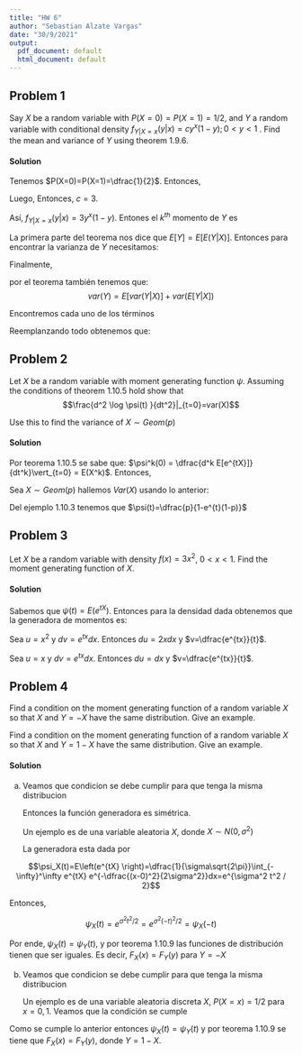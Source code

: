 ```yaml
---
title: "HW 6"
author: "Sebastian Alzate Vargas"
date: "30/9/2021"
output:
  pdf_document: default
  html_document: default
---
```


## Problem 1
Say $X$ be a random variable with $P(X=0)=P(X=1)=1/2$, and $Y$ a random variable with conditional density $f_{Y|X=x}(y|x) = cy^x(1-y);0<y<1$ . Find the mean and variance of $Y$ using theorem 1.9.6.

#### Solution

Tenemos $P(X=0)=P(X=1)=\dfrac{1}{2}$. Entonces,

\begin{align*}
    f(x,y) &= f_{Y|X=x}(y|x)\cdot f_X(x) \\
    &= cy^x(1-y)\cdot\frac{1}{2}
\end{align*}
Luego,
\begin{align*}
    1 = \sum_x\int_{-\infty}^\infty f(x,y) dy &= \frac{1}{2}\sum_{x=0}^1\int_0^1cy^x(1-y)dy \\
    &= \frac{c}{2}\sum_{x=0}^1\int_0^1(y^x-y^{x+1})dy \\
    &= \frac{c}{2}\sum_{x=0}^1\left(\frac{y^{x+1}}{x+1} - \frac{y^{x+2}}{x+2}\right)_0^1 \\
    &= \frac{c}{2}\left(\frac{1}{x+1} - \frac{1}{x+2}\right) \\
    &= \frac{c}{2}\left(1 - \frac{1}{2}+\frac{1}{2}-\frac{1}{3}\right) \\
    &= \frac{c}{3}
\end{align*}
Entonces, $c=3$.

Así, $f_{Y|X=x}(y|x)=3y^x(1-y)$. Entones el $k^{th}$ momento de $Y$ es

\begin{align*}
    E(Y^k|X) = \int_{-\infty}^{\infty}y^k\cdot f_{Y|X=x}(y|x)dy &= 3\int_{0}^{1}y^k\cdot y^x(1-y) dy \\
    &= 3\int_{0}^{1}\left(y^{k+x}-y^{k+x+1}\right) dy \\
    &= 3\left(\frac{y^{k+x+1}}{k+x+1}-\frac{y^{k+x+2}}{k+x+2}\right)_0^1 \\
    &= 3 \left(\frac{1}{k+x+1}-\frac{1}{k+x+2}\right)
\end{align*}

La primera parte del teorema nos dice que $E[Y] = E\left[E(Y|X)\right]$. Entonces para encontrar la varianza de $Y$ necesitamos:


\begin{align*}
    E(Y) = E\left[E(Y|X)\right] &= E\left[3 \left(\dfrac{1}{x+2}-\dfrac{1}{x+3}\right)\right]\\
    &= 3 E\left[\dfrac{1}{x+2}-\dfrac{1}{x+3}\right]\\
    &= 3\sum_{x=0}^1 \left(\dfrac{1}{x+2}-\dfrac{1}{x+3}\right)\cdot\dfrac{1}{2}\\
    &= \dfrac{3}{2}\sum_{x=0}^1 \left(\dfrac{1}{x+2}-\dfrac{1}{x+3}\right)\\
    &= \dfrac{3}{2}\cdot\dfrac{1}{4}\\
    &= \dfrac{3}{8}
\end{align*}

\begin{align*}
    E\left(Y^2\right) = E\left[E(Y^2|X)\right] &= E\left[3 \left(\dfrac{1}{x+3}-\dfrac{1}{x+4}\right)\right]\\
    &=3 E \left[\dfrac{1}{x+3}-\dfrac{1}{x+4}\right]\\
    &= 3\sum_{x=0}^1 \left(\dfrac{1}{x+3}-\dfrac{1}{x+4}\right)\cdot\dfrac{1}{2}\\
   &= \dfrac{3}{2}\sum_{x=0}^1 \left(\dfrac{1}{x+3}-\dfrac{1}{x+4}\right)\\
    &= \dfrac{3}{2}\cdot\dfrac{2}{15}\\
    &= \dfrac{1}{5}
\end{align*}

Finalmente, 

\begin{align*}
    var(Y) &= E\left(Y^2\right) - \left[E(Y)\right]^2\\
    &= \dfrac{1}{5}-\left[\dfrac{3}{8}\right]^2\\
    &= \dfrac{19}{320}
\end{align*}


por el teorema también tenemos que: $$var(Y) = E[var(Y|X)] + var(E[Y|X])$$

Encontremos cada uno de los términos

\begin{align*}
    var(Y|X) &= E(Y^2|X)-E(Y|X)^2 \\
    &= E\left[3 \left(\dfrac{1}{x+3}-\dfrac{1}{x+4}\right)\right] - E\left[3 \left(\dfrac{1}{x+2}-\dfrac{1}{x+3}\right)\right]^2 \\
    &=3 \left(\dfrac{1}{x+3}-\dfrac{1}{x+4}\right)-\left(3 \left(\dfrac{1}{x+2}-\dfrac{1}{x+3}\right)\right)^2 
\\ \\ \\
    E(var(Y|X))&= E\left[3 \left(\dfrac{1}{x+3}-\dfrac{1}{x+4}\right)-\left(3 \left(\dfrac{1}{x+2}-\dfrac{1}{x+3}\right)\right)^2 \right]\\
    &=3 E \left(\dfrac{1}{x+3}-\dfrac{1}{x+4}\right)-9E\left[ \left(\dfrac{1}{x+2}-\dfrac{1}{x+3}\right)^2\right]\\
    &= 3\sum_{x=0}^1 \left(\dfrac{1}{x+3}-\dfrac{1}{x+4}\right)\cdot\dfrac{1}{2}-9\cdot\sum_{x=0}^1 \left(\dfrac{1}{x+2}-\dfrac{1}{x+3}\right)^2\cdot\dfrac{1}{2}\\
    &= \dfrac{1}{5}-9\cdot\frac{5}{288}\\
     &= \dfrac{7}{160}
\\ \\ \\
    var(E(Y|X))&= E(E(Y|X)^2)-\left[E(E(Y|X))\right]^2\\
    &= \dfrac{5}{32}-\left(\dfrac{3}{8} \right)^2\\
    &= \dfrac{1}{64}
\end{align*}

Reemplanzando todo obtenemos que:

\begin{align*}
    var(Y) &= E(var(Y|X)) + var(E(Y|X)) \\
    &= \dfrac{7}{160}+\dfrac{1}{64}\\
    &= \dfrac{19}{320}
\end{align*}

## Problem 2
Let $X$ be a random variable with moment generating function $\psi$. Assuming the conditions of theorem 1.10.5 hold show that
$$\frac{d^2 \log \psi(t) }{dt^2}|_{t=0}=var(X)$$

Use this to find the variance of $X\sim Geom(p)$

#### Solution 
\begin{align*}
    \log(\psi(t))&=\log(E(e^{tX})) \\ \\
    \frac{d\log(\psi(t))}{dt} &=  \frac{\frac{dE(e^{tX})}{dt}}{E(e^{tX})} \\ \\
    \frac{d^2\log(\psi(t))}{dt^2} &=\frac{\frac{d^2E(e^{tX})}{dt^2}\cdot E(e^{tX})-\frac{dE(e^{tX})}{dt}\cdot \frac{dE(e^{tX})}{dt}}{E(e^{tX})^2} \\
\end{align*}

Por teorema 1.10.5 se sabe que: $\psi^k(0) = \dfrac{d^k E[e^{tX}]}{dt^k}\vert_{t=0} = E(X^k)$. Entonces,

\begin{align*}
    \log(\psi(t))|_{t=0} &= \frac{E(1)\cdot E(X^2)-E(X)\cdot E(X)}{E(1)^2} \\
    &= E(X^2)-E(X)^2 \\
    &= Var(X)
\end{align*}

Sea $X\sim Geom(p)$ hallemos $Var(X)$ usando lo anterior:

Del ejemplo 1.10.3 tenemos que $\psi(t)=\dfrac{p}{1-e^{t}(1-p)}$
\begin{align*}
    \log(\psi(t)) &=\log \left(\dfrac{pe^{t}}{1-e^{t}(1-p)} \right) \\ \\
     \frac{d\log(\psi(t))}{dt} &= \dfrac{1-e^{t}(1-p)}{pe^{t}}\cdot\dfrac{pe^{t}\left( 1-e^{t}(1-p)\right)-pe^{t}\left( -e^{t}(1-p)\right)}{\left( 1-e^{t}(1-p)\right)^2} \\
      &=\dfrac{1}{1-e^{t}(1-p)} \\ \\
      \frac{d^2\log(\psi(t))}{dt^2}&= \dfrac{e^{t}(1-p)}{\left( 1-e^{t}(1-p)\right)^2} \\ \\
      Var(X) &= \frac{d^2\log(\psi(t))}{dt^2}\vert_{t=0}\\
      &= \dfrac{e^{t}(1-p)}{\left( 1-e^{t}(1-p)\right)^2}\vert_{t=0}\\
      &= \dfrac{e^{0}(1-p)}{\left( 1-e^{0}(1-p)\right)^2}\\
      &= \dfrac{1-p}{p^2}
\end{align*}

## Problem 3
Let $X$ be a random variable with density $f(x)=3x^2$, $0<x<1$. Find the moment generating function of $X$.

#### Solution

Sabemos que $\psi(t)=E(e^{tX})$. Entonces para la densidad dada obtenemos que la generadora de momentos es:

\begin{align*}
    \psi(t) = \int_{-\infty}^{\infty} e^{tx}f(x)dx &= \int_{0}^{1} e^{tx}3x^2dx = 3\int_{0}^{1} e^{tx}x^2dx
\end{align*}
Sea $u=x^2$ y $dv=e^{tx}dx$. Entonces $du=2x dx$ y $v=\dfrac{e^{tx}}{t}$.

\begin{align*}
     \psi(t) &=3\left(x^2\cdot \dfrac{e^{tx}}{t}|_0^1 - \frac{2}{t}\int_{0}^{1}e^{tx}\cdot x dx \right) \\
     &= \dfrac{3e^{t}}{t} - \frac{6}{t}\int_{0}^{1}e^{tx}\cdot x dx
\end{align*}

Sea $u=x$ y $dv=e^{tx}dx$. Entonces $du=dx$ y $v=\dfrac{e^{tx}}{t}$.

\begin{align*}
     \psi(t) &=3\left(x^2\cdot \dfrac{e^{tx}}{t}|_0^1 - \frac{2}{t}\int_{0}^{1}e^{tx}\cdot x dx \right) \\
     &= \dfrac{3e^{t}}{t} - \frac{6}{t}\left(\dfrac{xe^{tx}}{t}|_0^1-\frac{1}{t}\int_{0}^{1}e^{tx}dx\right) \\
      &= \dfrac{3e^{t}}{t} -\dfrac{6e^{t}}{t^2} + \dfrac{6e^{tx}}{t^3}|_0^1 \\
      &=\dfrac{3e^{t}}{t} -\dfrac{6e^{t}}{t^2} + \dfrac{6e^{t}-6}{t^3}
\end{align*}

## Problem 4
Find a condition on the moment generating function of a random variable $X$ so that $X$ and $Y=-X$ have the same distribution. Give an example.

Find a condition on the moment generating function of a random variable $X$ so that $X$ and $Y=1-X$ have the same distribution. Give an example.

#### Solution 
a. Veamos que condicion se debe cumplir para que tenga la misma    distribucion

   \begin{align*}
      \psi_X(t)&=\psi_{Y}(t)\\
      E\left(e^{tX} \right)&= E\left(e^{tY} \right)\\
      E\left(e^{tX} \right)&= E\left(e^{-Xt} \right)\\
      \psi_X(t)&=\psi_{X}(-t)
   \end{align*}
   Entonces la función generadora es simétrica. 

   Un ejemplo es de una variable aleatoria $X$, donde $X\sim      N(0,\sigma^2)$

   La generadora esta dada por 

  $$\psi_X(t)=E\left(e^{tX}             \right)=\dfrac{1}{\sigma\sqrt{2\pi}}\int_{-\infty}^\infty         e^{tX} e^{-\dfrac{(x-0)^2}{2\sigma^2}}dx=e^{\sigma^2 t^2 / 2}$$

   Entonces, 

   $$\psi_X(t)=e^{\sigma^2 t^2 / 2}=e^{\sigma^2 (-t)^2 /          2}=\psi_X(-t)$$

   Por ende, $\psi_X(t)=\psi_{Y}(t)$, y por teorema 1.10.9 las     funciones de distribución tienen que ser iguales. Es decir,    $F_X(x)=F_Y(y)$ para $Y=-X$





b. Veamos que condicion se debe cumplir para que tenga la misma     distribucion


   \begin{align*}
     \psi_X(t)&=\psi_{Y}(t)\\
      E\left(e^{tX} \right)&= E\left(e^{tY} \right)\\
      E\left(e^{tX} \right)&= E\left(e^{t-Xt} \right)\\
      E\left(e^{tX} \right)&= E\left(e^{t}\cdot e^{-Xt}\right)\\
     E\left(e^{tX} \right)&=e^{t}\cdot  E\left(e^{-Xt}\right)\\
    \psi_X(t)&=e^{t}\cdot \psi_{X}(-t)
   \end{align*}


   Un ejemplo es de una variable aleatoria discreta $X$,          $P(X=x)=1/2$ para $x=0,1$. Veamos que la condición se cumple

  \begin{align*}
      \psi_X(t)&=e^{t}\cdot \psi_{X}(-t)\\
       E\left(e^{tX} \right)&=e^{t}\cdot  E\left(e^{-Xt} \right)\\
      \sum_{x=0}^1 e^{tX}\cdot f(x) &=e^{t}\cdot \sum_{x=0}^1 e^{-tX}\cdot f(x)\\
     \sum_{x=0}^1 e^{tX}\cdot \dfrac{1}{2} &= \sum_{x=0}^1 e^{t(1-X)}\cdot \dfrac{1}{2}\\
     \dfrac{1}{2}+\dfrac{1}{2}e^{t}&=\dfrac{1}{2}e^{t}+\dfrac{1}{2}
   \end{align*}

   Como se cumple lo anterior entonces $\psi_X(t)=\psi_{Y}(t)$    y por teorema 1.10.9 se tiene que $F_X(x)=F_Y(y)$, donde       $Y=1-X$.